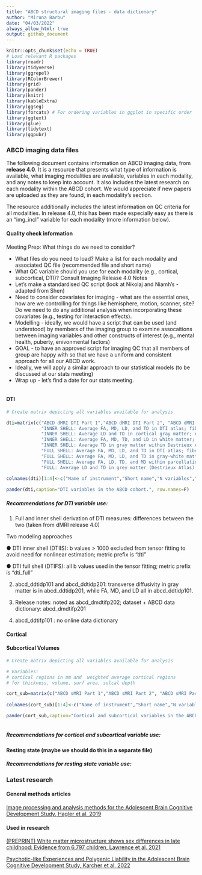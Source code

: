 ---
title: "ABCD structural imaging files - data dictionary"
author: "Miruna Barbu"
date: "04/03/2022"
always_allow_html: true
output: github_document
---

```{r setup, include=FALSE}
knitr::opts_chunk$set(echo = TRUE)
# Load relevant R packages
library(readr)
library(tidyverse)
library(ggrepel)
library(RColorBrewer)
library(grid)
library(pander)
library(knitr)
library(kableExtra)
library(ggseg)
library(forcats) # For ordering variables in ggplot in specific order
library(ggtext)
library(glue)
library(tidytext)
library(ggpubr)

```

### ABCD imaging data files

The following document contains information on ABCD imaging data, from **release 4.0**. It is a resource that presents what type of information is available, what imaging modalities are available, variables in each modality, and any notes to keep into account. It also includes the latest research on each modality within the ABCD cohort. We would appreciate if new papers are uploaded as they are found, in each modality's section.

The resource additionally includes the latest information on QC criteria for all modalities. In release 4.0, this has been made especially easy as there is an "img_incl" variable for each modality (more information below).

#### Quality check information

Meeting Prep: What things do we need to consider?

- What files do you need to load? Make a list for each modality and associated QC file (recommended file and short name)
- What QC variable should you use for each modality (e.g., cortical, subcortical, DTI)? Consult Imaging Release 4.0 Notes 
- Let's make a standardised QC script (look at Nikolaj and Niamh's - adapted from Shen) 
- Need to consider covariates for imaging - what are the essential ones, how are we controlling for things like hemisphere, motion, scanner, site? Do we need to do any additional analysis when incorporating these covariates (e.g., testing for interaction effects). 
- Modelling - ideally, we would have a script that can be used (and understood) by members of the imaging group to examine assocaitions between imaging variables and other constructs of interest (e.g., mental health, puberty, enivonmental factors)
- GOAL - to have an approved script for imaging QC that all members of group are happy with so that we have a uniform and consistent approach for all our ABCD work. 
- Ideally, we will apply a similar approach to our statistical models (to be discussed at our stats meeting)
- Wrap up - let's find a date for our stats meeting. 



```{r QC, echo=FALSE}




```

#### DTI

```{r DTI, echo=FALSE}
# Create matrix depicting all variables available for analysis 

dti=matrix(c("ABCD dMRI DTI Part 1","ABCD dMRI DTI Part 2", "ABCD dMRI DTI Destrieux Parcellations Part 1","ABCD dMRI DTI Destrieux Parcellations Part 2","ABCD dMRI DTI Full Part 1","ABCD dMRI DTI Full Part 2","ABCD dMRI DTI Full Destrieux Parcellations Part 1","ABCD dMRI DTI Full Destrieux Parcellations Part 2","ABCD dMRI RSI Part 1 (RNI: restricted normalized isotropic)","ABCD dMRI RSI Part 2 (RND: restricted normalized directional)","ABCD dMRI RSI Part 3 (RNT: restricted normalized total)","ABCD dMRI RSI Part 4 (HNI: hindered normalized isotropic)","ABCD dMRI RSI Part 5 (HND: hindered normalized directional)","ABCD dMRI RSI Part 6 (HNT: hindered normalized total)","ABCD dMRI RSI Part 7 (FNI: free normalized isotropic)","abcd_dti_p101","abcd_dti_p201","abcd_ddtidp101","abcd_ddtidp201","abcd_dmdtifp101","abcd_dmdtifp202","abcd_ddtifp101","abcd_ddtifp201","abcd_drsip101","abcd_drsip201","abcd_drsip301","abcd_drsip401","abcd_drsip501","abcd_drsip601","abcd_drsip701","760","425","980","830","767","218","980","840","","","","","","","",
             "INNER SHELL: Average FA, MD, LD, and TD in DTI atlas; fiber tract volume in mm (DTI atlas); average FA, MD, LD, and TD within ASEG ROIs; average FA, MD, LD, and TD within parcellations of sub-adjacent white matter for cortical ROIs; Average FA and MD within parcellations of gray matter for cortical ROIs",
             "INNER SHELL: Average LD and TD in cortical gray matter; Average FA, MD, LD, and TD in gray-white matter contrast",
             "INNER SHELL: Average FA, MD, TD, and LD in white matter; Average FA, MD, and LD in gray matter; all within Destrieux Atlas",
             "INNER SHELL: Average TD in gray matter within Destrieux Atlas; Average FA, MD, LD, and TD in gray-white matter contrast within Destriux Atlas ",
             "FULL SHELL: Average FA, MD, LD, and TD in DTI atlas; fiber tract volume in mm (DTI atlas); average FA, MD, LD, and TD within ASEG ROIs; average FA, MD, LD, and TD within parcellations of sub-adjacent white matter for cortical ROIs; Average FA and MD within parcellations of gray matter for cortical ROIs",
             "FULL SHELL: Average FA, MD, LD, and TD in gray-white matter contrast",
             "FULL SHELL: Average FA, LD, TD, and MD within parcellations of sub-adjacent white matter; FA, LD, and MD within parcellations of gray matter (Destrieux Atlas",
             "FULL: Average LD and TD in grey matter (Destrieux Atlas); Average FA, MD, LD, and TD in gray-white matter contrast (Destrieux Atlas)","","","","","","",""),nrow=15,ncol=4)
  
colnames(dti)[1:4]<-c("Name of instrument","Short name","N variables","Description")

pander(dti,caption="DTI variables in the ABCD cohort.", row.names=F)

```

##### Recommendations for DTI variable use:

1. Full and inner shell derivation of DTI measures: differences between the two (taken from dMRI release 4.0)

Two modeling approaches

● DTI inner shell (DTIIS): b values > 1000 excluded from tensor fitting to avoid need for nonlinear estimation; metric prefix is “dti”

● DTI full shell (DTIFS): all b values used in the tensor fitting; metric prefix is “dti_full”

2. abcd_ddtidp101 and abcd_ddtidp201: transverse diffusivity in gray matter is in abcd_ddtidp201, while FA, MD, and LD all in abcd_ddtidp101.

3. Release notes: noted as abcd_dmdtifp202; dataset + ABCD data dictionary: abcd_dmdtifp201

4. abcd_ddtifp101 : no online data dictionary

#### Cortical



#### Subcortical Volumes

```{r subc, echo=FALSE}
# Create matrix depicting all variables available for analysis 

# Variables: 
# cortical regions in mm and  weighted average cortical regions
# for thickness, volume, surf area, sulcal depth

cort_sub=matrix(c("ABCD sMRI Part 1","ABCD sMRI Part 2", "ABCD sMRI Part 3","ABCD sMRI Destrieux Parcellation Part 1","ABCD sMRI Destrieux Parcellation Part 2","ABCD sMRI Destrieux Parcellation Part 3","abcd_smrip102","abcd_smrip202","abcd_smrip302","abcd_mrisdp102","abcd_mrisdp202","abcd_mrisdp302","474","360","360","604","604","452","Measurement in mm and weighted-average (genetically derived parcellation with multiple clusters) for: thickness, volume, surface area, sulcal depth; subcortical volumes measurements","Average and weighted-mean T1 intensity of white matter and gray matter; cort-contrast white and gray matter (genetically derived parcellation with multiple clusters)","Average and weighted-mean T2 intensity of white matter and gray matter; cort-contrast white and gray matter (genetically derived parcellation with multiple clusters)","Measurement in mm mapped to Destrieux atlas for: thickness, volume, surface area, sulcal depth","Average and weighted-mean T1 intensity of white matter and gray matter; cort-contrast white and gray matter (genetically derived parcellation with multiple clusters); all mapped to Destrieux atlas","Average and weighted-mean T2 intensity of white matter and gray matter; cort-contrast white and gray matter (genetically derived parcellation with multiple clusters); all mapped to Destrieux atlas"),nrow=6,ncol=4)
  
colnames(cort_sub)[1:4]<-c("Name of instrument","Short name","N variables","Description")

pander(cort_sub,caption="Cortical and subcortical variables in the ABCD cohort.", row.names=F) 
  
```

##### Recommendations for cortical and subcortical variable use:

#### Resting state (maybe we should do this in a separate file)

##### Recommendations for resting state variable use:

### Latest research 

#### General methods articles

[Image processing and analysis methods for the Adolescent Brain Cognitive Development Study, Hagler et al. 2019](https://www.ncbi.nlm.nih.gov/pmc/articles/PMC6981278/)

#### Used in research

[(PREPRINT) White matter microstructure shows sex differences in late childhood: Evidence from 6,797 children, Lawrence et al. 2021](https://www.biorxiv.org/content/10.1101/2021.08.19.456728v1.abstract)

[Psychotic-like Experiences and Polygenic Liability in the Adolescent Brain Cognitive Development Study, Karcher et al. 2022](https://www.sciencedirect.com/science/article/pii/S2451902221001919?via%3Dihub)



